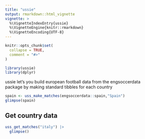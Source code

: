 ```yaml
---
title: "ussie"
output: rmarkdown::html_vignette
vignette: >
  %\VignetteIndexEntry{ussie}
  %\VignetteEngine{knitr::rmarkdown}
  %\VignetteEncoding{UTF-8}
---
```


```r
knitr::opts_chunk$set(
  collapse = TRUE,
  comment = "#>"
)
```

```r
library(ussie)
library(dplyr)
```
ussie let's you build european football data from the engsoccerdata package by making standard tibbles for each country

```r
spain <- uss_make_matches(engsoccerdata::spain,"Spain")
glimpse(spain)
```

## Get country data

```r
uss_get_matches("italy") |>
  glimpse()
```
